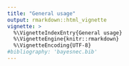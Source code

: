```yaml
---
title: "General usage"
output: rmarkdown::html_vignette
vignette: >
  %\VignetteIndexEntry{General usage}
  %\VignetteEngine{knitr::rmarkdown}
  %\VignetteEncoding{UTF-8}
#bibliography: 'bayesnec.bib'
---
```




<!-- ```{r setup, include = FALSE} -->
<!-- knitr::opts_chunk$set( -->
<!--   collapse = TRUE, -->
<!--   comment = "#>", -->
<!--   fig.path = "man/ignore/example-" -->
<!-- ) -->
<!-- ``` -->

<!-- # *bayesnec* -->

<!-- The *bayesnec* is an R package to fit concentration(dose) - response curves to toxicity data, and derive No-Effect-Concentration (*NEC*), No-Significant-Effect-Concentration (*NSEC*), and Effect-Concentration (of specified percentage 'x', *ECx*) thresholds from non-linear models fitted using Bayesian MCMC fitting methods via *brms* [@Burkner2017; @Burkner2018] and *stan*. The package is an adaptation and extension of an initial package *jagsNEC* [@Fisher2020] which as based on the *R2jags* package [@Su2015] and *jags* [@Plummer2003].  -->

<!-- # Background -->

<!-- Bayesian model fitting can be difficult to automate across a broad range of usage cases, particularly with respect to specifying valid initial values and appropriate priors. This is one reason the use of Bayesian statistics for *NEC* estimation (or even *ECx* estimation) is not currently widely adopted across the broader ecotoxicological community, who rarely have access to specialist statistical expertise. The *bayesnec* package provides an accessible interface specifically for fitting *NEC* models and other concentration-response models using Bayesian methods. A range of models are specified based on the known distribution of the "concentration" or "dose" variable (the predictor, x) as well as the "response" (y) variable. The model formula, including priors and the *init* function required to call a *brms* model are automatically generated based on information contained in the supplied data. While the distribution of the x and y variables can be specified directly, *bayesnec* will automatically 'guess' the correct distribution to use based on the characteristics of the provided data. -->

<!-- This project started with an implementation of the *NEC* model based on that described in [@Fox2010] using R2jags. The package has been further generalised to allow a large range of response variables to be modelled using the appropriate statistical distribution. While the original *jagsNEC* implementation supported gaussian, poisson, binomial, gamma, negbin and beta response data *bayesnec* supports any of the *brms* families. We have since also further added a range of alternative *NEC* model types, as well as a range of typically used concentration-response models (such as 4-parameter logistic and weibull models) that have no *NEC* 'step' function but simply model the response as a smooth function of concentration, as can be fit using other commonly used frequentist packages such as drc [@Ritz2016].  -->

<!-- Specific models can be fit directly using *bnec*. Alternatively it is possible to fit a a custom model set, specific model set or all of the available models. When multiple models are specified the *bnec* function returns a model weighted estimate of predicted posterior values, based on watanabe information criteria (WAIC) model weights, analogous to the way model weights are generated using AIC or AICc [@Burnham2002]. It is also possible to obtain all individual model fits from the fitted *bayesnecfit* model object if required. Multi-model inference can be useful where there are a range of plausible models that could be used [@Burnham2002] and has been recently adopted in ecotoxicology for SSD model inference [@Thorley2018]. -->

<!-- An additional endpoint has also been derived using Bayesian posterior predicted values to estimate the "No-Statistical-Effect-Concentration" as the concentration at which predicted values for each MCMC chain fall below a lower percentile bound (defined as *sig.val*) of the control, which is assumed to be the lowest treatment (x_var) concentration in the data. *NSEC* estimates are currently used to approximate *NEC* for models without a specific *NEC* step parameter (in *bayesnec* these have the prefix *ecx* in their model name). -->


<!-- Important information on the current package is contained in the *bayesnec* helpfiles (see *?bayesnec* or *?bnec*). -->

<!-- This package is currently under development. We are keen on any feedback regarding usage, and especially bug reporting that includes an easy to run self contained reproducible example of unexpected behaviour or example model fits that fail to converge (have poor chain mixing) or yield other errors. Such information will hopefully help us towards building a more robust package. We cannot help troublshoot issues if an easy to run reproducible example is not supplied. -->


<!-- # Installation -->

<!-- To install the latest version from github (https://github.com/AIMS/bayesnec) use: -->

<!-- ```{r, eval = FALSE} -->
<!-- install.packages("remotes") -->
<!-- remotes::install_github("AIMS/bayesnec") -->
<!-- ``` -->

<!-- # Examples -->
<!-- ## Fitting the nec3param model using *bnec* -->

<!-- Here we include some examples showing how to use the package to fit an *NEC* model to binomial, proportional, count and continuous response (y) data. The examples are those used by Gerard Ricardo at: <https://github.com/gerard-ricardo/NECs/blob/master/NECs>. Here we show how to run the same *jags* models using the *bayesnec* package. -->

<!-- ### Binomial data -->

<!-- Where data are a count out of a total (such as the percentage survival of individuals, for example) y is binomial. First we read in the binomial example from pastebin, and then plot the "concentration" or x data, in this case raw.x. -->


<!-- ```{r get-binomial-data} -->
<!-- binom.data <- read.table("https://pastebin.com/raw/zfrUha88", header = TRUE, dec = ",") -->
<!-- str(binom.data) -->
<!-- binom.data$raw.x <- as.numeric(as.character(binom.data$raw.x)) -->
<!-- range(binom.data$raw.x) -->
<!-- ``` -->

<!-- In this case for x, lowest concentration is 0.1 and the highest is 400. The data are right skewed and on the continuous scale. This type of distribution for the x data are common for concentration response experiments, where the x "concentration" data are the concentration of contaminants, or dilutions. The current default in *bayesnec* is to estimate the appropriate distribution(s) and priors for both the *y_type* and *x_type* arguments, but it is possible to supply these arguments directly. -->

<!-- The data are clearly binomial, with the header "suc" - indicating the number of 'successes' in the binomial call, with 'tot' clearly indicating the number of trials. -->

<!-- The main 'working' function in *bayesnec* is the function *bnec*, which calls the other necessary functions and fits the *brms* model. See ?*bnec* for more details. We run *bnec* by supplying *data* - a data.frame containing the data for the model fitting, here, binom.data;  *x_var* - the name of the column in *data* which contains the concentration data or 'x' data to be used in the *NEC* model fit, and *y_var* - the name of the column in *data* which contains the response or 'y' data to be used in the *NEC* model fit. In our example here, as this is binomial, we must also supply *trials_var*, which is the name of the column in *data* which contains the number of trials in the binomial call. -->

<!-- *bnec* will guess the data types for use, although we could manually specify *y_type* as "binomial" and *x_type* as "gamma". This example fits without specifying either, but *trials_var* must be supplied. -->

<!-- ```{r fit-binomial-NEC, cache=TRUE, echo=FALSE} -->
<!-- library(bayesnec) -->

<!-- set.seed(333) -->
<!-- out <- bnec( -->
<!--   data = binom.data, -->
<!--   x_var = "raw.x", -->
<!--   y_var = "suc", -->
<!--   model = "nec3param", -->
<!--   trials_var = "tot" -->
<!-- ) -->
<!-- ``` -->

<!-- The function shows the progress of the *brms* fit and returns the usual *brms* output (with a few other elements added to this list). The function *plot(out$fit)* can be used to plot the chains and the chain ACF, so we can assess mixing and look for other potential issues with the model fit. Initially *bayesnec* will attempt to use starting values generated by the *init* function that we have specified for that type of model fit. It will run a small number of iterations and then test for good mixing. If the model fails to fit or the mixing is not very good (among chain variance is a lot bigger than within chain variance) *bayesnec* with try up to *n.tries* more times to fit the data using the generated *init* function to try and obtain a successfuly fitted model with good mixing. If this still fails to yield a successful and/or well mixed model, *bayesnec* will try up to *n.tries* more times using the default initial values as generated by R2jags. If no model is successfully fit an error will be returned indicating the model could not be fit succesfully. If a model is fit but still has poor mixing even after *n.tries* attempts, the model with the best mixing will be returned, with a warning to cautiously interpret the results and inspect the chain mixing diagnostic plot.  -->

<!-- ```{r check-binomial-NEC} -->
<!-- plot(out$fit) -->
<!-- ``` -->

<!-- In our example, the chains are well mixed and our ACF plot looks good, so we can go ahead and interpret this model. There are a range of brms warnings messages, for now as long as the chain plots are good and the parameter estimates are reasonable it is generally ok to interpret a model. -->

<!-- The function *plot* can be used to plot the fitted model. You can also make your own plot from the data included in the returned *bayesnecfit* object from the call to *bnec*. In this example, this could be extracted using *out$pred.vals*. Here we use the default plot method from *bayesnec*. -->

<!-- ```{r plot-binomial-NEC} -->
<!-- par(mfrow = c(1, 1)) -->
<!-- plot(out) -->
<!-- ``` -->
<!-- Alternatively, we can use the built in *brms* methods to plot the *brms* fit directly. For example: -->

<!-- ```{r plotbrms-binomial-NEC} -->
<!-- library(ggplot2) -->
<!-- library(tidyverse) -->
<!-- df<-out$fit$data %>% mutate(prop=y/trials) -->
<!-- plot(brms::conditional_effects(out$fit))[[1]] + -->
<!--      geom_point(data= df, aes(x=x, y = prop), inherit.aes = FALSE)  -->

<!-- ``` -->
<!-- This model fit doesn't look great. You can see that the error bounds around the fit are far too narrow for this data, suggesting over dispersion of this model (meaning that the data are more variable than this model fit predicts). We discuss this more below. -->

<!-- ### Beta data -->

<!-- Sometimes the response variable is distributed between *0* and *1* but is not a straight forward binomial. A common example in coral ecology is maximum quantum yield (the proportion of light used for photosynthesis when all reaction centres are open) which is a measure of photosynthetic efficiency calculated from PAM data. Here we have a proportion value that is not based on trials and successes. In this case there are no theoretical 'trials' and the data must be modelled using a beta distribution. -->

<!-- ```{r fit-beta-NEC, cache=TRUE, echo=FALSE} -->
<!-- require(tidyverse) -->
<!-- prop.data <- read.table("https://pastebin.com/raw/123jq46d", header = TRUE, dec = ",") %>% -->
<!--   mutate( -->
<!--     raw.x = log(as.numeric(as.character(raw.x)) + 1), -->
<!--     resp = as.numeric(as.character(resp)) -->
<!--   ) -->
<!-- set.seed(333) -->
<!-- out <- bnec( -->
<!--   data = prop.data, -->
<!--   x_var = "raw.x", -->
<!--   y_var = "resp", -->
<!--   model = "nec3param" -->
<!-- ) -->
<!-- ``` -->

<!-- ```{r check-beta-NEC} -->
<!-- plot(out$fit) -->
<!-- ``` -->

<!-- ```{r plot-beta-NEC} -->
<!-- par(mfrow = c(1, 1)) -->
<!-- plot(out) -->
<!-- ``` -->

<!-- ### Poisson data -->

<!-- Where data are a count (of, for example, individuals or cells) y is poisson. Such data are distributed from *0* to *Inf* and are integers. First we read in the count data example from pastebin, and then plot the "concentration" or x data, Again, this is raw.x, and distributed as in our binomial example above. -->


<!-- ```{r get-poisson-data} -->
<!-- count.data <- read.table("https://pastebin.com/raw/ENgNSgf7", header = TRUE, dec = ",") -->
<!-- str(count.data) -->

<!-- count.data$raw.x <- as.numeric(as.character(count.data$raw.x)) -->

<!-- range(count.data$raw.x) -->
<!-- par(mfrow = c(2, 1)) -->
<!-- hist(count.data$raw.x) -->
<!-- hist(count.data$count) -->
<!-- ``` -->


<!-- First we supply *bnec* with *data* (count.data), and specify *x_var* and *y_var*. As we have concentration data, our *x_type* would be the gamma distribution, and *y_type* is "poisson". The default behaviour to guess the variable types works for this example. -->


<!-- ```{r fit-poisson-NEC, cache=TRUE, echo=FALSE} -->
<!-- set.seed(333) -->
<!-- out <- bnec( -->
<!--   data = count.data, -->
<!--   x_var = "raw.x", -->
<!--   y_var = "count", -->
<!--   model = "nec3param" -->
<!-- ) -->
<!-- ``` -->
<!-- We first plot the model chains and parameter estimates to check the fit.  -->

<!-- ```{r check-poisson-NEC} -->
<!-- plot(out$fit) -->
<!-- ``` -->

<!-- ```{r plot-poisson-NEC} -->
<!-- par(mfrow = c(1, 1)) -->
<!-- plot(out) -->
<!-- ``` -->

<!-- ### Measure data -->

<!-- Where data are a measured variable (ie length or size)  y is gamma. Such data are distributed from *0+* to *Inf* and are continuous. First we read in the count data example from pastebin, and then plot the "concentration" or x data, Again, this is raw.x, and distributed as in our binomial example above. -->

<!-- ```{r get-measure-data} -->
<!-- measure.data <- read.table("https://pastebin.com/raw/pWeS6x0n", header = TRUE, dec = ",") -->
<!-- measure.data$raw.x <- as.numeric(as.character(measure.data$raw.x)) -->
<!-- measure.data$measure <- as.numeric(as.character(measure.data$measure)) -->
<!-- ``` -->


<!-- ```{r fit-measure-NEC, cache=TRUE, echo=FALSE} -->
<!-- set.seed(333) -->
<!-- out <- bnec( -->
<!--   data = measure.data, -->
<!--   x_var = "raw.x", -->
<!--   y_var = "measure", -->
<!--   model = "nec3param" -->
<!-- ) -->
<!-- ``` -->


<!-- ```{r check-measure-NEC} -->
<!-- plot(out$fit) -->
<!-- ``` -->

<!-- The function *plot* can be used to plot the fitted model. The estimated *NEC* value can be obtained directly from the fitted model object, using *out$NEC*. EC*x* estimates can also be obtained from the *NEC* model fit, using the function *ecx*. Note these may differ from a typical 4-parameter non-linear model, as the *NEC* model is a broken stick non-linear regression and will often fall more sharply than a smooth 4-parameter non-linear curve. -->


<!-- ```{r plot-measure-NEC} -->
<!-- par(mfrow = c(1, 1)) -->
<!-- plot(out) -->
<!-- ecx(out) -->
<!-- ``` -->

<!-- ## Model validation and selection -->

<!-- To explore some model validation, let us revisit our original binomial model. While chain mixing for this model is ok, the residual plot does not look fantastic. Even with good convergence, some model fits may be poor. This can result in over (the data has greater residual variance than that generated by the fitted model) and under- dispersion (the data have less residual variance than that generated by the fitted model). Generally overdispersion is more common, particularly for binomial and poisson models, which are single parameter distributions.  -->

<!-- ```{r fit-binomial-NEC2, cache=TRUE, echo=FALSE, fig.width = 7, fig.height = 20} -->
<!-- set.seed(333) -->
<!-- out <- bnec( -->
<!--   data = binom.data, -->
<!--   x_var = "raw.x", -->
<!--   y_var = "suc", -->
<!--   trials_var = "tot", -->
<!--   model = "nec3param" -->
<!-- ) -->
<!-- plot(out$fit) -->
<!-- par(mfrow = c(1, 2)) -->
<!-- plot(out) -->
<!-- plot(binom.data$raw.x, out$residuals) -->
<!-- ``` -->

<!-- A test for over or under-dispersion is performed by *bayesnec*, and this can be extracted using *$dispersion*. Values >1 indicate over-dispersion and values <1 indicate under-dispersion. In this case the overdispersion value is much bigger than 1, indicating quite extreme overdispersion (meaning our model doesn't properly capture the true variability represented in this data). Over and under-dispersion can be due to a poor fitting model, as well as violation of the distribution assumptions of the fitted data (for example, when the response data are poisson, the variance should equal to the mean, which is often not the case). -->

<!-- ```{r over-disp} -->
<!-- out$dispersion -->
<!-- ``` -->

<!-- First, let's see if the model fits better using a log transformation of the x-data, given these appear to have been set on a log scaling anyway (based on the spacing between the treatment values).  -->

<!-- ```{r fit-binomial-logx-NEC, cache=TRUE, echo=FALSE, fig.width = 7, fig.height = 20} -->
<!-- set.seed(333) -->
<!-- binom.data$log.x <- log(binom.data$raw.x) -->
<!-- out <- bnec( -->
<!--   data = binom.data, -->
<!--   x_var = "log.x", -->
<!--   y_var = "suc", -->
<!--   trials_var = "tot", -->
<!--   model = "nec3param" -->
<!-- ) -->
<!-- plot(out$fit) -->
<!-- par(mfrow = c(1, 2)) -->
<!-- plot(out) -->
<!-- plot(binom.data$log.x, out$residuals) -->
<!-- out$dispersion -->
<!-- ``` -->

<!-- Using the log data the residual plot looks a little better, although there is a tendency to underestimate the response (the residual plot appears to be negatively biased). Note that we still have an over dispersion estimate of over 1. -->

<!-- By default *bayesnec* will fit a 3 parameter *NEC* model (*model = nec3param*) which has the parameters *top* (the mean value of the response without any effect of the toxicant), *nec* (the concentration at which an effect of the toxicant begins to occur), and *beta* (the rate of exponential decay of the response). However there are other models that have been implemented, including (but not limited to): *nec4param*, which is equivalent to *nec3param* but includes a *bot* parameter (the bottom plateau); and *ecx4param*, with parameters *top* (the upper plateau of the response), *ec50* (the *EC50* estimate of the curve), *beta* (the rate of exponential decay of the response), and *bot* (the bottom plateau). An *ECx* model can be used when evidence for an *NEC* model is weak (ie there is a consistent decline with increasing concentration and no evidence of a *step*). For *model = ecx4param*, no *nec* parameter can be formally derived, although an approximation based on the *NSEC* concept described under *background* is currently returned by default on all *ecx* model output. At this time the concept has not be formally tested or peer reviewed and should be used with caution. -->


<!-- Let's now try fitting the same data using the 4-parameter *NEC* model. -->

<!-- ```{r fit-binomial-4param-NEC, cache=TRUE, echo=FALSE, fig.width = 7, fig.height = 20} -->
<!-- set.seed(333) -->
<!-- out <- bnec( -->
<!--   data = binom.data, -->
<!--   x_var = "log.x", -->
<!--   y_var = "suc", -->
<!--   trials_var = "tot", -->
<!--   model = "nec4param" -->
<!-- ) -->
<!-- plot(out$fit) -->
<!-- par(mfrow = c(1, 2)) -->
<!-- plot(out) -->
<!-- plot(binom.data$log.x, out$residuals) -->
<!-- out$dispersion -->
<!-- ``` -->

<!-- Even for the 4-parameter *NEC* model we still have an overdispersion parameter over 1, suggesting that our 95% confidence band on the *NEC* will be far smaller than what it should be in reality. It does seem there is a more gradual decline in this data, so it is possible the 4-parameter *ECx* model will fit better. Let's try fitting that now. -->

<!-- ```{r fit-binomial-ECx, cache=TRUE, echo=FALSE, fig.width = 7, fig.height = 20} -->
<!-- set.seed(333) -->
<!-- out <- bnec( -->
<!--   data = binom.data, -->
<!--   x_var = "log.x", -->
<!--   y_var = "suc", -->
<!--   trials_var = "tot", -->
<!--   model = "ecx4param" -->
<!-- ) -->
<!-- plot(out$fit) -->
<!-- par(mfrow = c(1, 2)) -->
<!-- plot(out) -->
<!-- plot(binom.data$log.x, out$residuals) -->
<!-- out$dispersion -->
<!-- ``` -->

<!-- This model does look like it fits a little bit better than the either of the two *NEC* models. The residual plot shows a more even distribution of the data around the fitted line. However, the overdispersion estimate suggests this model is still over dispersed, meaning our confidence bounds are still too narrow. -->

<!-- If your model is overdispersed, depending on your type of reseponse data, it is possible to fit a different family to accomodate the overdispersion. For a Poisson, it may help to use a negative binomial distribution (thus allowing the variance and mean to be independent). For binomial response data, it is possible to model the proportions direction using a beta distribution. Note that in this case it is important that the number of trials making up the proportions is similar for all rows of data, because we loose the information that some of the proportions may be based on more or less data than others, which is accounted for in our binomial model. -->


<!-- For all model types a wide range of distributions are available for the response variable *y_var*. As detailed above, if *y_type* is unspecified *bayesnec* will attempt to guess the right distribution to use. This can of course be manually specified. Here we will apply a beta model to our binomial data. First we calculate our proportions and then we specify *family="Beta(link="identity)"*. Actually in this case we can just re-run the bnec call without specifying any family, but using y_var as the new *prop* column - the proportions, and it will automatically choose a beta. -->


<!-- ```{r fit-binomial-beta-ECx, cache=TRUE, echo=FALSE, fig.height = 20} -->
<!-- set.seed(333) -->
<!-- binom.data <- binom.data %>% -->
<!--   mutate(prop=suc/tot) -->

<!-- out <- bnec( -->
<!--   data = binom.data, -->
<!--   x_var = "log.x", -->
<!--   y_var = "prop", -->
<!--   model = "ecx4param" -->
<!-- ) -->

<!-- plot(out$fit) -->
<!-- par(mfrow = c(1, 2)) -->
<!-- plot(out) -->
<!-- plot(binom.data$log.x, out$residuals) -->

<!-- ``` -->

<!-- From the results we can see that we now have a much better fit in terms of dispersion, with an over-dispersion parameter of `r out$dispersion`, and much wider more representative confidence bands. Let us see if the *beta* distribution would also have improved our original *NEC* model fit. -->


<!-- ```{r fit-binomial-beta-NEC, cache=TRUE, echo=FALSE, fig.width = 7, fig.height = 20} -->
<!-- set.seed(333) -->
<!-- out <- bnec( -->
<!--   data = binom.data, -->
<!--   x_var = "log.x", -->
<!--   y_var = "prop", -->
<!--   model = "nec3param", -->
<!--   family = brms::Beta(link="identity") -->
<!-- ) -->
<!-- plot(out$fit) -->
<!-- par(mfrow = c(1, 2)) -->
<!-- plot(out) -->
<!-- plot(binom.data$log.x, out$residuals) -->
<!-- out$dispersion -->
<!-- ``` -->

<!-- Yes it seems that the beta distribution provides a good fit to these data regardless of which model is fit, and should probably be used for these data. -->

<!-- ## Fitting multiple models and model averaging using the *bnec* function -->

<!-- ### Fitting a *bnec* model -->

<!-- So far we have explored how to fit individual models via the function *bnec*. The *bayesnec* package also has the capacity to fit a custom selection of models, pre-specified sets of models or even all the available models in the package. Note that as these are Bayesian methods requiring multiple MCMC chains using *bnec* can be very slow. See details under *?bnec* for more information on the models, and model sets that can be specied. -->

<!-- ```{r fit-beta-MANEC, cache=TRUE, echo=FALSE} -->
<!-- set.seed(333) -->
<!-- out <- bnec( -->
<!--  data = binom.data, -->
<!--  x_var = "log.x", -->
<!--  y_var = "prop", -->
<!-- model = "all" -->
<!-- ) -->
<!-- #save(out, file = "out.RData") -->
<!-- ``` -->

<!-- Here we run *bnec* usin gmodel =  *all* using the proportional data example for a beta response variable from above, and save the output as an *.RData* file so that the rmarkdown will not include all of the console output that is generated when these models run. Saving an *.RData* file of the *all* model *bnec* output can be a useful way of fitting all the models at a convenient time (this can be very slow, so you can run this overnight for example) and reloading them later to explore, plot, extract values, and amend the model set as required.  -->

<!-- ### Exploring a *bayesmanecfit* model -->

<!-- We have created some plotting method functions for our *bayesnec* model types, so we can plot a *bayesmanecfit* model object simply with *plot*. -->


<!-- ```{r plot-beta-MANEC1} -->
<!-- plot(out) -->
<!-- ``` -->

<!-- The default plot looks exactly the same out our regular *bayesnecfit* plot, but the output is based in a weighted average of all the models fits. The *NEC* estimate on this plot is based on a mix of actual *NEC* estimates, as well as the *NSEC* estimates that are used as an approximation to *NEC* for all the *ecx* models in the set. Note that we do not currently recommend reporting this values as the *NEC* (see below). The fitted *bayesmanecfit* object contains different elements to the *bayesnecfit*. In particular -->

<!-- ```{r modstats-beta-MANEC} -->
<!-- out$mod_stats -->
<!-- ``` -->

<!-- contains the table of model fit statistic for all the fitted models. This includes the model name, the WAIC (as returned from *brms*), WAIC.delta (WAIC - the lowest WAIC), wi (the model weight), pD, and the overdispersion estimate. For this example, three models have relatively similar weights and contribute to the model averaged outcome, including the *nec3param*, *nec4param* and the *ecx4param* models, with the *nec4param* being overall the highest. -->

<!-- The *bayesmanecfit* object also contains all of the original fits, which can be extracted using the *pull_out* function. -->

<!-- ```{r extract_mod-beta-MANEC} -->
<!-- out.nec3param <-pull_out(out, model = "nec3param") -->
<!-- plot(out.nec3param) -->
<!-- ``` -->

<!-- This would extract the *nec3param* model from the *bayesmanecfit* and create a new object that contains just this *bayesnecfit* fit. This would be identical to fitting the *nec3param* as a single model using *bnec* as we did above. All of the models in the *bayesmanecfit* can be simultaneously plotted using -->


<!-- ```{r plot_mod-beta-MANEC, fig.width = 7, fig.height = 20} -->
<!-- plot(out, all_models = TRUE) -->
<!-- ``` -->


<!-- The models prefixed with *ecx* are all models that do not have the *NEC* as a parameter in the model. That is they are smooth curves as a function of concentration and have no breakpoint. The *NEC* on the plot above for these models are an approximation based on *NSEC* (see above) and should not be used without careful consideration of the validity of this endpoint value. A formal model averaged estimate of *NEC* should be obtained with *model = "NEC"*, and there is a helper function *amend* that can be used to alter the model set as required. We can use this to obtain first a set of *NEC* only models -->


<!-- ```{r extract_NECmod-beta-MANEC, cache=TRUE, echo=FALSE} -->
<!-- out.NEC <- pull_out(out, model = "nec") -->

<!-- ``` -->
<!-- We can drop other models from the set if desired, for example let's drop the nechormesis model using the *amend* function -->


<!-- ```{r dropmod-beta-MANEC} -->

<!-- out <- amend(out.NEC, drop = "nechormesis") -->


<!-- ``` -->

<!-- Now we have two model sets, an *NEC* set and a mixed *NEC* and *ECx* set. Of course before we use this model set for any inference, we would need to check the chain mixing and acf plot for each of the input models. For the all set, the models this highest weight are ecx4param and	ecxwb1. We can assess the chains for these models to make sure they are good. -->

<!-- ```{r checkchains-beta-MANEC, fig.width = 7, fig.height = 20} -->
<!-- plot(out$mod_fits$ecx4param$fit) -->
<!-- plot(out$mod_fits$ecxwb1$fit) -->
<!-- ``` -->


<!-- Now we can use the ecx function to get EC10 and ec50 values. We can do this using our all model set, because it is valid to use *NEC* models for estimating *ECx*. -->

<!-- ```{r extract_ecvals-beta-MANEC} -->
<!-- ECx10 <- ecx(out, ecx_val = 10) -->
<!-- ECx50 <- ecx(out, ecx_val = 50) -->

<!-- ECx10 -->
<!-- ECx50 -->
<!-- ``` -->

<!-- The weighted *NEC* estimates can be extracted directly from the *NEC* model set object, as they are an explicit parameter in these models. -->

<!-- ```{r NECvals-beta-MANEC} -->
<!-- NECvals <- out.NEC$w_nec -->
<!-- NECvals -->
<!-- ``` -->

<!-- Now we can make a combined plot of our output, showing the model averaged "*NEC*" model and the "all averaged model", along with the relevant thresholds. -->


<!-- ```{r plot_final-beta-MANEC} -->
<!-- plot(out, add_nec = FALSE) -->

<!-- abline(v = ECx10, col = "orange", lty = c(1, 3, 3)) -->
<!-- abline(v = ECx50, col = "blue", lty = c(1, 3, 3)) -->
<!-- abline(v = NECvals, col = "darkgrey", lty = c(3, 1, 3)) -->
<!-- preds <- out.NEC$w_pred_vals$data -->
<!-- lines(preds$x, preds$Estimate, col = "darkgrey") -->
<!-- lines(preds$x, preds$Q2.5, col = "darkgrey", lty = 3) -->
<!-- lines(preds$x, preds$Q97.5, col = "darkgrey", lty = 3) -->
<!-- legend("bottomleft", -->
<!--   legend = c("Complete averaged model", "EC10", "ec50", "NEC"), -->
<!--   col = c("black", "orange", "blue", "darkgrey"), lty = 1, bty = "n" -->
<!-- ) -->
<!-- ``` -->


<!-- # References -->
